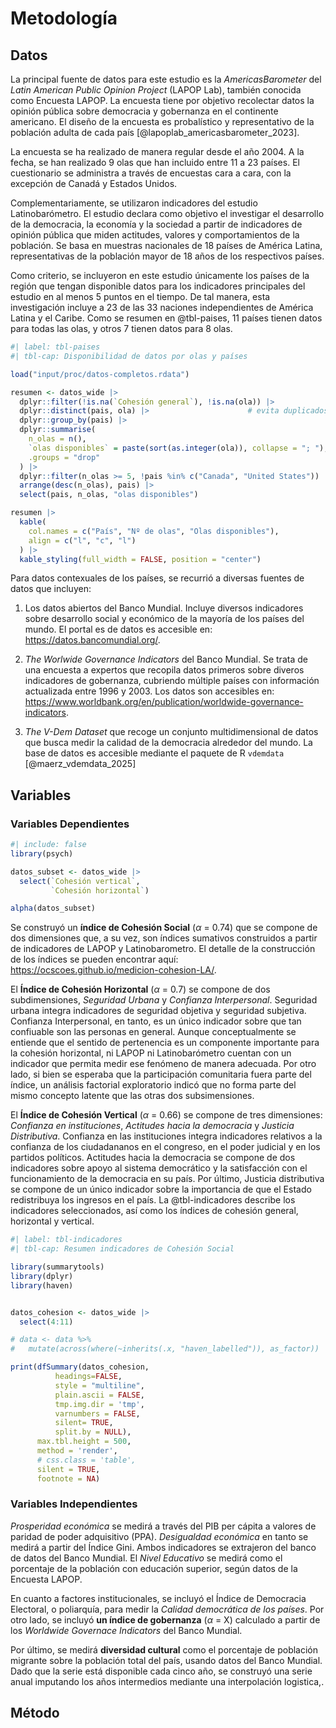 # Metodología

## Datos

La principal fuente de datos para este estudio es la *AmericasBarometer* del *Latin American Public Opinion Project* (LAPOP Lab), también conocida como Encuesta LAPOP. La encuesta tiene por objetivo recolectar datos la opinión pública sobre democracia y gobernanza en el continente americano. El diseño de la encuesta es probalístico y representativo de la población adulta de cada país [@lapoplab_americasbarometer_2023].

La encuesta se ha realizado de manera regular desde el año 2004. A la fecha, se han realizado 9 olas que han incluido entre 11 a 23 países. El cuestionario se administra a través de encuestas cara  a cara, con la excepción de Canadá y Estados Unidos.  

Complementariamente, se utilizaron indicadores del estudio Latinobarómetro. El estudio declara como objetivo el investigar el desarrollo de la democracia, la economía y la sociedad a partir de indicadores de opinión pública que miden actitudes, valores y comportamientos de la población. Se basa en muestras nacionales de 18 países de América Latina, representativas de la población mayor de 18 años de los respectivos países. 

Como criterio, se incluyeron en este estudio únicamente los países de la región que tengan disponible datos para los indicadores principales del estudio en al menos 5 puntos en el tiempo. De tal manera, esta investigación incluye a 23 de las 33 naciones independientes de América Latina y el Caribe. Como se resumen en @tbl-paises, 11 países tienen datos para todas las olas, y otros 7 tienen datos para 8 olas. 

```r
#| label: tbl-paises
#| tbl-cap: Disponibilidad de datos por olas y países

load("input/proc/datos-completos.rdata")

resumen <- datos_wide |>
  dplyr::filter(!is.na(`Cohesión general`), !is.na(ola)) |>
  dplyr::distinct(pais, ola) |>                      # evita duplicados país-año
  dplyr::group_by(pais) |>
  dplyr::summarise(
    n_olas = n(),
    `olas disponibles` = paste(sort(as.integer(ola)), collapse = "; "),
    .groups = "drop"
  ) |>
  dplyr::filter(n_olas >= 5, !pais %in% c("Canada", "United States")) |>
  arrange(desc(n_olas), pais) |>
  select(pais, n_olas, "olas disponibles")

resumen |>
  kable(
    col.names = c("País", "Nº de olas", "Olas disponibles"),
    align = c("l", "c", "l")
  ) |>
  kable_styling(full_width = FALSE, position = "center")
```

Para datos contexuales de los países, se recurrió a diversas fuentes de datos que incluyen:

1) Los datos abiertos del Banco Mundial. Incluye diversos indicadores sobre desarrollo social y económico de la mayoría de los países del mundo. El portal es de datos es accesible en: [https://datos.bancomundial.org/](https://datos.bancomundial.org/).

2) *The Worlwide Governance Indicators* del Banco Mundial. Se trata de una encuesta a expertos que recopila datos primeros sobre diveros indicadores de gobernanza, cubriendo múltiple países con información actualizada entre 1996 y 2003. Los datos son accesibles en: [https://www.worldbank.org/en/publication/worldwide-governance-indicators](https://www.worldbank.org/en/publication/worldwide-governance-indicators).

3) *The V-Dem Dataset* que recoge un conjunto multidimensional de datos que busca medir la calidad de la democracia alrededor del mundo. La base de datos es accesible mediante el paquete de R `vdemdata` [@maerz_vdemdata_2025]

## Variables

### Variables Dependientes

```r
#| include: false
library(psych)

datos_subset <- datos_wide |>
  select(`Cohesión vertical`,
         `Cohesión horizontal`)

alpha(datos_subset)
```


Se construyó un **índice de Cohesión Social** ($\alpha$ = 0.74) que se compone de dos dimensiones que, a su vez, son índices sumativos construidos a partir de indicadores de LAPOP y Latinobarometro. El detalle de la construcción de los índices se pueden encontrar aquí: [https://ocscoes.github.io/medicion-cohesion-LA/](https://ocscoes.github.io/medicion-cohesion-LA/).

El **Índice de Cohesión Horizontal** ($\alpha$ = 0.7) se compone de dos subdimensiones, *Seguridad Urbana* y *Confianza Interpersonal*. Seguridad urbana integra indicadores de seguridad objetiva y seguridad subjetiva. Confianza Interpersonal, en tanto, es un único indicador sobre que tan confiuable son las personas en general. Aunque conceptualmente se entiende que el sentido de pertenencia es un componente importante para la cohesión horizontal, ni LAPOP ni Latinobarómetro cuentan con un indicador que permita medir ese fenómeno de manera adecuada. Por otro lado, si bien se esperaba que la participación comunitaria fuera parte del índice, un análisis factorial exploratorio indicó que no forma parte del mismo concepto latente que las otras dos subsimensiones.

El **Índice de Cohesión Vertical** ($\alpha$ = 0.66) se compone de tres dimensiones: *Confianza en instituciones*, *Actitudes hacia la democracia* y *Justicia Distributiva*. Confianza en las instituciones integra indicadores relativos a la confianza de los ciudadananos en el congreso, en el poder judicial y en los partidos políticos. Actitudes hacia la democracia se compone de dos indicadores sobre apoyo al sistema democrático y la satisfacción con el funcionamiento de la democracia en su país. Por último, Justicia distributiva se compone de un único indicador sobre la importancia de que el Estado redistribuya los ingresos en el país. La @tbl-indicadores describe los indicadores seleccionados, así como los índices de cohesión general, horizontal y vertical. 

```r
#| label: tbl-indicadores
#| tbl-cap: Resumen indicadores de Cohesión Social

library(summarytools)
library(dplyr)
library(haven)


datos_cohesion <- datos_wide |>
  select(4:11)

# data <- data %>%
#   mutate(across(where(~inherits(.x, "haven_labelled")), as_factor))

print(dfSummary(datos_cohesion,
          headings=FALSE,
          style = "multiline",
          plain.ascii = FALSE,
          tmp.img.dir = 'tmp',
          varnumbers = FALSE,
          silent= TRUE,
          split.by = NULL),
      max.tbl.height = 500,
      method = 'render',
      # css.class = 'table',
      silent = TRUE,
      footnote = NA)
```


### Variables Independientes

*Prosperidad económica* se medirá a través del PIB per cápita a valores de paridad de poder adquisitivo (PPA). *Desigualdad económica* en tanto se medirá a partir del Índice Gini. Ambos indicadores se extrajeron del banco de datos del Banco Mundial. El *Nivel Educativo* se medirá como el porcentaje de la población con educación superior, según datos de la Encuesta LAPOP. 

En cuanto a factores institucionales, se incluyó el Índice de Democracia Electoral, o poliarquía, para medir la *Calidad democrática de los países*. Por otro lado, se incluyó **un índice de gobernanza** ($\alpha$ = X) calculado a partir de los *Worldwide Governace Indicators* del Banco Mundial. 

Por último, se medirá **diversidad cultural** como el porcentaje de población migrante sobre la población total del país, usando datos del Banco Mundial. Dado que la serie está disponible cada cinco año, se construyó una serie anual imputando los años intermedios mediante una interpolación logistica,.

## Método

